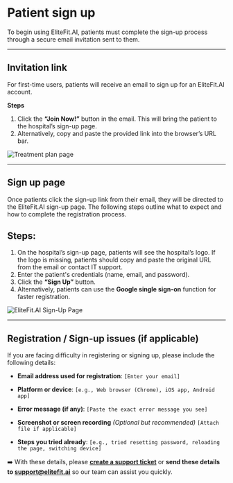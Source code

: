 # Patient sign up

To begin using EliteFit.AI, patients must complete the sign-up process through a secure email invitation sent to them.

---

## Invitation link

<div style={{ display: 'flex', alignItems: 'center', gap: '2rem', flexWrap: 'wrap' }}>

<div style={{ flex: 1, minWidth: '250px' }}>

For first-time users, patients will receive an email to sign up for an EliteFit.AI account.

**Steps**

1. Click the **“Join Now!”** button in the email. This will bring the patient to the hospital’s sign-up page.
2. Alternatively, copy and paste the provided link into the browser’s URL bar.

</div>

<div style={{ flex: 1, minWidth: '250px' }}>

![Treatment plan page](/img/InviteLink.webp)

</div>
</div>

---

## Sign up page

Once patients click the sign-up link from their email, they will be directed to the EliteFit.AI sign-up page. The following steps outline what to expect and how to complete the registration process.

## Steps:

1. On the hospital’s sign-up page, patients will see the hospital’s logo. If the logo is missing, patients should copy and paste the original URL from the email or contact IT support.
2. Enter the patient's credentials (name, email, and password).
3. Click the **“Sign Up”** button.
4. Alternatively, patients can use the **Google single sign-on** function for faster registration.

![EliteFit.AI Sign-Up Page](/img/Signup1.webp)

---

## Registration / Sign-up issues (if applicable)
If you are facing difficulty in registering or signing up, please include the following details:

- **Email address used for registration**: `[Enter your email]`

- **Platform or device**: `[e.g., Web browser (Chrome), iOS app, Android app]`

- **Error message (if any)**: `[Paste the exact error message you see]`

- **Screenshot or screen recording** _(Optional but recommended)_
  `[Attach file if applicable]`

- **Steps you tried already**:
  `[e.g., tried resetting password, reloading the page, switching device]`

➡️ With these details, please [**create a support ticket**](/FAQs/FAQs1#q-how-to-raise-a-support-ticket) or **send these details to support@elitefit.ai** so our team can assist you quickly.